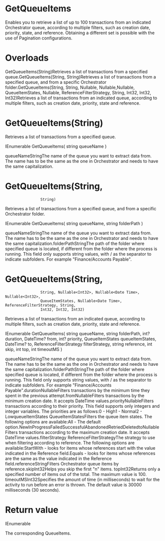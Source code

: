 ﻿# GetQueueItems

Enables you to retrieve a list of up to 100 transactions from an indicated Orchestrator queue, according to multiple
            filters, such as creation date, priority, state, and reference. Obtaining a different
            set is possible with the use of Pagination configurations.

# 



# Overloads

GetQueueItems(String)Retrieves a list of transactions from a specified queue.GetQueueItems(String, String)Retrieves a list of transactions from a specified queue, and from
                                a specific Orchestrator folder.GetQueueItems(String, String, Nullable<Int32>,
                                    Nullable<Date
                                    Time>,Nullable<Int32>,
                                    QueueItemStates, Nullable<Date Time>,
                                    ReferenceFilterStrategy, String, Int32, Int32,
                                Int32)Retrieves a list of transactions from an indicated queue,
                                according to multiple filters, such as creation date, priority,
                                state and reference.

# GetQueueItems(String)

Retrieves a list of transactions from a specified queue.

IEnumerable<QueueItem> GetQueueItems(
	string queueName
)

queueNameStringThe name of the queue you want to extract data from. The name has to be the
                        same as the one in Orchestrator and needs to have the same
                        capitalization.

# GetQueueItems(String,
                    String)

Retrieves a list of transactions from a specified queue, and from a specific
                Orchestrator folder.

IEnumerable<QueueItem> GetQueueItems(
	string queueName,
	string folderPath
)

queueNameStringThe name of the queue you want to extract data from. The name has to be the
                        same as the one in Orchestrator and needs to have the same
                        capitalization.folderPathStringThe path of the folder where
                        specified queue is located, if different from the folder where the process
                        is running. This field only supports string values, with /
                        as the separator to indicate subfolders. For example
                            "Finance/Accounts Payable".

# GetQueueItems(String,
                    String, Nullable<Int32>, Nullable<Date Time>, Nullable<Int32>,
                    QueueItemStates, Nullable<Date Time>, ReferenceFilterStrategy, String,
                    Int32, Int32, Int32)

Retrieves a list of transactions from an indicated queue, according to multiple
                filters, such as creation date, priority, state and reference.

IEnumerable<QueueItem> GetQueueItems(
	string queueName,
	string folderPath,
	int? duration,
	DateTime? from,
	int? priority,
	QueueItemStates queueItemStates,
	DateTime? to,
	ReferenceFilterStrategy filterStrategy,
	string reference,
	int skip,
	int top,
	int timeoutMS
)

queueNameStringThe name of the queue you want to extract data from. The name has to be the
                        same as the one in Orchestrator and needs to have the same
                        capitalization.folderPathStringThe path of the folder where
                        specified queue is located, if different from the folder where the process
                        is running. This field only supports string values, with /
                        as the separator to indicate subfolders. For example
                            "Finance/Accounts Payable".durationNullable<Int32>Filters transactions by the minimum time they spent in the previous
                        attempt.fromNullable<DateTime>Filters transactions by the minimum creation date. It accepts
                            DateTime values.priorityNullable<Int32>Filters transactions according to their priority. This field supports only
                        integers and integer variables. The priorities are as follows:0 - High1 - Normal2 - LowqueueItemStates QueueItemStatesFilters the queue item states. The
                        following options are available:All - The default option.NewInProgressFailedSuccessfulAbandonedRetriedDeletedtoNullable<DateTime>Filters transactions according to the maximum creation date. It accepts
                            DateTime values.filterStrategy ReferenceFilterStrategyThe strategy to use when filtering according to reference. The following
                        options are available:StartWith - looks for items whose references
                                start with the value indicated in the Reference field.Equals - looks for items whose references are
                                the same as the value indicated in the Reference field.referenceStringFilters Orchestrator queue items by
                        reference.skipInt32Helps you skip the first "n" items. topInt32Returns only a specified number of items out of the total. The maximum value
                        is 100. timeoutMSInt32Specifies the amount of time (in milliseconds) to wait for the activity to
                        run before an error is thrown. The default value is 30000 milliseconds (30
                        seconds).

# Return value

IEnumerable<QueueItem>

The corresponding QueueItems.
